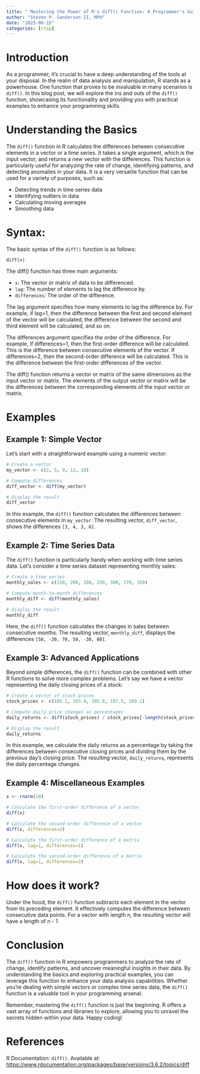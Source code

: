 ```yaml
---
title: " Mastering the Power of R's diff() Function: A Programmer's Guide"
author: "Steven P. Sanderson II, MPH"
date: "2023-06-15"
categories: [rtip]
---
```


# Introduction

As a programmer, it's crucial to have a deep understanding of the tools at your disposal. In the realm of data analysis and manipulation, R stands as a powerhouse. One function that proves to be invaluable in many scenarios is `diff()`. In this blog post, we will explore the ins and outs of the `diff()` function, showcasing its functionality and providing you with practical examples to enhance your programming skills.

# Understanding the Basics

The `diff()` function in R calculates the differences between consecutive elements in a vector or a time series. It takes a single argument, which is the input vector, and returns a new vector with the differences. This function is particularly useful for analyzing the rate of change, identifying patterns, and detecting anomalies in your data. It is a very versatile function that can be used for a variety of purposes, such as:

*    Detecting trends in time series data
*    Identifying outliers in data
*    Calculating moving averages
*    Smoothing data


# Syntax:
The basic syntax of the `diff()` function is as follows:

```
diff(x)
```

The diff() function has three main arguments:

*    `x`: The vector or matrix of data to be differenced.
*    `lag`: The number of elements to lag the difference by.
*    `differences`: The order of the difference.

The lag argument specifies how many elements to lag the difference by. For example, if lag=1, then the difference between the first and second element of the vector will be calculated, the difference between the second and third element will be calculated, and so on.

The differences argument specifies the order of the difference. For example, if differences=1, then the first-order difference will be calculated. This is the difference between consecutive elements of the vector. If differences=2, then the second-order difference will be calculated. This is the difference between the first-order differences of the vector.

The diff() function returns a vector or matrix of the same dimensions as the input vector or matrix. The elements of the output vector or matrix will be the differences between the corresponding elements of the input vector or matrix.

# Examples

## Example 1: Simple Vector

Let's start with a straightforward example using a numeric vector:

```r
# Create a vector
my_vector <- c(2, 5, 9, 12, 18)

# Compute differences
diff_vector <- diff(my_vector)

# Display the result
diff_vector
```

In this example, the `diff()` function calculates the differences between consecutive elements in `my_vector`. The resulting vector, `diff_vector`, shows the differences `[3, 4, 3, 6]`.

## Example 2: Time Series Data

The `diff()` function is particularly handy when working with time series data. Let's consider a time series dataset representing monthly sales:

```r
# Create a time series
monthly_sales <- c(150, 200, 180, 250, 300, 270, 350)

# Compute month-to-month differences
monthly_diff <- diff(monthly_sales)

# Display the result
monthly_diff
```

Here, the `diff()` function calculates the changes in sales between consecutive months. The resulting vector, `monthly_diff`, displays the differences `[50, -20, 70, 50, -30, 80]`.

## Example 3: Advanced Applications

Beyond simple differences, the `diff()` function can be combined with other R functions to solve more complex problems. Let's say we have a vector representing the daily closing prices of a stock:

```r
# Create a vector of stock prices
stock_prices <- c(105.2, 103.9, 105.8, 107.5, 109.1)

# Compute daily price changes as percentages
daily_returns <- diff(stock_prices) / stock_prices[-length(stock_prices)] * 100

# Display the result
daily_returns
```

In this example, we calculate the daily returns as a percentage by taking the differences between consecutive closing prices and dividing them by the previous day's closing price. The resulting vector, `daily_returns`, represents the daily percentage changes.

## Example 4: Miscellaneous Examples

```r
x <- rnorm(10)

# Calculate the first-order difference of a vector
diff(x)

# Calculate the second-order difference of a vector
diff(x, differences=2)

# Calculate the first-order difference of a matrix
diff(x, lag=1, differences=1)

# Calculate the second-order difference of a matrix
diff(x, lag=1, differences=2)
```

# How does it work?

Under the hood, the `diff()` function subtracts each element in the vector from its preceding element. It effectively computes the difference between consecutive data points. For a vector with length n, the resulting vector will have a length of n - 1

# Conclusion

The `diff()` function in R empowers programmers to analyze the rate of change, identify patterns, and uncover meaningful insights in their data. By understanding the basics and exploring practical examples, you can leverage this function to enhance your data analysis capabilities. Whether you're dealing with simple vectors or complex time series data, the `diff()` function is a valuable tool in your programming arsenal.

Remember, mastering the `diff()` function is just the beginning. R offers a vast array of functions and libraries to explore, allowing you to unravel the secrets hidden within your data. Happy coding!

# References

R Documentation: `diff()`. Available at: [https://www.rdocumentation.org/packages/base/versions/3.6.2/topics/diff](https://www.rdocumentation.org/packages/base/versions/3.6.2/topics/diff)